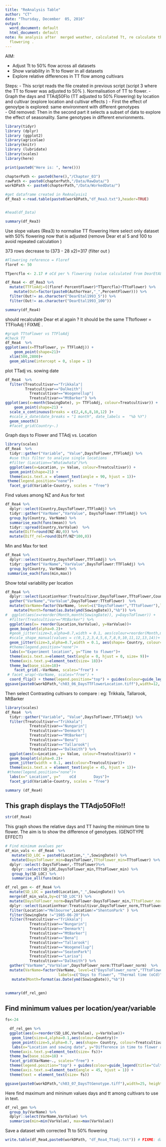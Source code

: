 ```yaml
---
title: "ReAnalysis Table"
author: "CT"
date: "Thursday, December  05, 2016"
output:
  word_document: default
  html_document: default
note: Re analysis after  merged weather, calculated Tt, re calculate the TT for mid
  flowering .
---
```


AIM:

- Adjust Tt to 50% flow across all datasets
- Show variability in Tt to flower in all datasets
- Explore relative differences in TT flow among cultivars

Steps:
- This script reads the file created in previous script (script 3 where the TT to flower was adjusted to 50% ). Normalisation of TT to flower.
- Graph the days and TTAdj50Flo (TT adjusted to 50% Flowering) by location and cultivar (explore location and cultivar effects )
- First the effect of genoytpe is explored: same environment with different genotypes  
- Old removed: Then in the second part it selects a subset of data to explore the effect of seasonality. Same genotypes in different envrionments.

```r
library(tidyr)
library (dplyr)
library (ggplot2)
library(agricolae)
library(knitr)
library (lubridate)
library(scales)
library(here)
```

```r
print(paste0("Here is: ", here()))
```


```r
chapterPath <- paste0(here(),"/Chapter_03") 
rawPath <- paste0(chapterPath,"/Data/RawData/")
workDPath <- paste0(chapterPath,"/Data/WorkedData/")
```



```r

#get dataframe created in ReAnalysis1
df_Rea3 <-read.table(paste0(workDPath,"df_Rea3.txt"),header=TRUE)


#head(df_Data)

summary(df_Rea3)

```

Use slope values (Rea3) to normalise TT flowering 
Here select only dataset with 50% flowering now that is adjusted (remove Dear et al 5 and 100 to avoid repeated calculation )

373 rows decrease to (373 - 28 x2)=317 (filter out )

```r
#Flowering reference = Floref
floref <- 50

TTpercflo <- 2.17 # oCd per % flowering (value calculated from DearEtAL1993_Reanalysis3 script 1 oCd /0.45 % flower)

df_Rea4 <- df_Rea3 %>%
  mutate(TTFloAdj=((floref-PercentFlower)*TTpercflo)+TTtoFlower) %>%
    mutate(Out=factor(paste0(AuthorYear,"_",PercentFlower))) %>%
  filter(Out!= as.character("DearEtal1993_5")) %>%
  filter(Out!= as.character("DearEtal1993_100"))

summary(df_Rea4)
```

should recalculate Dear et al again ? It should be the same TTtoflower = TTFloAdj ! FIXME .

```r
#graph TTtoFlower vs TTFloAdj
#Check TT 
df_Rea4  %>% 
ggplot(aes(x=TTtoFlower, y= TTFloAdj)) +
    geom_point(shape=21)+
  xlim(500,2800)+
  geom_abline(intercept = 0, slope = 1)

```


plot TTadj vs. sowing date

```r
df_Rea4  %>% 
  filter(Treatcultivar=="Trikkala"|
         Treatcultivar=="Dalkeith"|
           Treatcultivar=="Woogenellup"| 
           Treatcultivar=="MtBarker") %>%
ggplot(aes(x=month(SowingDate), y= TTFloAdj, colour=Treatcultivar)) +
    geom_point(shape=21) +
  scale_x_continuous(breaks = c(2,4,6,8,10,12) )+
  #scale_x_date(date_breaks = "1 month", date_labels =  "%b %Y") 
  geom_smooth()
  #facet_grid(Country~.)
```


Graph days to Flower and TTAdj vs. Location 


```r
library(scales)
df_Rea4  %>% 
  tidyr::gather("Variable", "Value",DaysToFlower,TTFloAdj) %>%
  #use this filter to analyse single locations
  #filter (Location=="Whatawhata")%>%
  ggplot(aes(x=Location, y= Value, colour=Treatcultivar)) +
  geom_point(shape=21) +
  theme(axis.text.x = element_text(angle = 90, hjust = 1))+
 theme(legend.position="none")+
  facet_grid(Variable~Country, scales = "free")
```

Find values among NZ and Aus for text

```r
df_Rea4 %>%
  dplyr::select(Country,DaysToFlower,TTFloAdj) %>%
  tidyr::gather("VarName","VarValue", DaysToFlower:TTFloAdj) %>%
  group_by(Country, VarName) %>%
  summarise_each(funs(mean)) %>%
  tidyr::spread(Country,VarValue)  %>%
  mutate(Diff=round(NZ-AU,0)) %>%
  mutate(Diff_rel=round(Diff/NZ*100,0))
```
Min and Max for text

```r
df_Rea4 %>%
  dplyr::select(Country,DaysToFlower,TTFloAdj) %>%
  tidyr::gather("VarName","VarValue",DaysToFlower:TTFloAdj) %>%
  group_by(Country, VarName) %>%
 summarise_each(funs(min,max)) 
```

Show total variability per location

```r
df_Rea4 %>%
  dplyr::select(LocationYear:Treatcultivar,DaysToFlower,TTtoFlower,Country) %>%
  gather("VarName","VarValue",DaysToFlower:TTtoFlower)  %>%
  mutate(VarName=factor(VarName, level=c("DaysToFlower","TTtoFlower"),labels=c("Days to flower","Thermal-time to flowering (oCd)"))) %>%
    mutate(Month=format(as.Date(ymd(SowingDate)),"%b")) %>%
#  ggplot(aes(x=reorder(Month,month(SowingDate)), y=DaysToFlower)) +
  #filter(Treatcultivar=="MtBarker") %>%
  ggplot(aes(x= reorder(Location,VarValue), y=VarValue))+
  geom_boxplot(alpha=0.2)+
  #geom_jitter(size=3,alpha=0.7,width = 0.1, aes(colour=reorder(Month,month(SowingDate)),shape=reorder(Month,month(SowingDate))))+
  #scale_shape_manual(values = c(0,1,2,3,4,5,6,7,8,9,10,11,12,13,14))+
  geom_jitter(size=3,alpha=0.7,width = 0.1, aes(shape= Country, colour=reorder(Month,month(SowingDate))))+
  #theme(legend.position="none")+
  labs(x="Experiment location", y="Time to flower")+
  theme(axis.text.x=element_text(angle = 0, hjust = 0, size= 9))+
  theme(axis.text.y=element_text(size= 18))+
  theme_bw(base_size=18)+
    facet_grid(.~VarName, scales="free") +
 # facet_wrap(~VarName, scales="free") +
  coord_flip() + theme(legend.position="top") + guides(colour=guide_legend(title="Sowing month"))
ggsave(paste0(workDPath,"ch03_06_DaysTTFlowerLocation.tiff"),width=12, height=6, dpi=300)

```

Then select Contrasting cultivars to compare : eg: Trikkala, Tallarook, MtBarker

```r

library(scales)
df_Rea4  %>% 
  tidyr::gather("Variable", "Value",DaysToFlower,TTFloAdj) %>%
  filter(Treatcultivar=="Trikkala"| 
           Treatcultivar=="Nungarin"|
           Treatcultivar=="Denmark"|
           Treatcultivar=="MtBarker"|
           Treatcultivar=="Bena"|
           Treatcultivar=="Tallarook"|
           Treatcultivar=="Dalkeith") %>%
  ggplot(aes(x=Location, y= Value, colour=Treatcultivar)) +
  geom_boxplot(alpha=0.2)+
  geom_jitter(width = 0.1, aes(colour=Treatcultivar))+
  theme(axis.text.x = element_text(angle = 45, hjust = 1))+
 #theme(legend.position="none")+
  labs(x=" Location", y="    oCd        Days")+
  facet_grid(Variable~Country, scales = "free")

summary (df_Rea4)

```

## This graph displays the TTAdjo50Flo!! 

```r
str(df_Rea4)
```

This graph shows the relative days and TT having the minimum time to flower. The aim is to show the difference of genotypes. (GENOTYPE EFFECT)

```r


# Find minimum avalues per 
df_min_vals <- df_Rea4  %>%
   mutate(SD_LOC = paste0(Location,"_",SowingDate)) %>%
   mutate(DaysToFlower_min=DaysToFlower,TTtoFlower_min=TTtoFlower) %>%
  dplyr::select(-DaysToFlower,-TTtoFlower)%>%
   dplyr::select(SD_LOC,DaysToFlower_min,TTtoFlower_min) %>%
   group_by(SD_LOC) %>%
   summarise_all(funs(min))

df_rel_gen <- df_Rea4 %>%
  mutate(SD_LOC = paste0(Location,"_",SowingDate)) %>%
  merge(df_min_vals,by=c("SD_LOC")) %>%
  mutate(DaysToFlower_norm=DaysToFlower-DaysToFlower_min,TTtoFlower_norm=TTtoFlower-TTtoFlower_min) %>%
  dplyr::select(LocationYear:Treatcultivar,DaysToFlower_norm,TTtoFlower_norm,Country, SD_LOC) %>%
  filter(Location!="Melbourne",Location!="ShentonPark" ) %>%
  filter(SowingDate !="1985-06-20")%>%
  filter(Treatcultivar=="Trikkala"| 
           Treatcultivar=="Nungarin"|
           Treatcultivar=="Denmark"|
           Treatcultivar=="MtBarker"|
           Treatcultivar=="Bena"|
           Treatcultivar=="Tallarook"|
           Treatcultivar=="Woogenellup"|
           Treatcultivar=="SeatonPark"|
           Treatcultivar=="Larisa"|
           Treatcultivar=="Dalkeith") %>%
  gather("VarName","VarValue",DaysToFlower_norm:TTtoFlower_norm)  %>%
  mutate(VarName=factor(VarName, level=c("DaysToFlower_norm","TTtoFlower_norm"),
                        labels=c("Days to flower", "Thermal time (oCd)"))) %>%
   mutate(Month=format(as.Date(ymd(SowingDate)),"%b"))

  
summary(df_rel_gen)

```

## Find minimum values per location/year/variable




```r

fs<-24

  df_rel_gen %>%
  ggplot(aes(x=reorder(SD_LOC,VarValue), y=VarValue))+
   geom_line(size=4,alpha=0.1,aes(colour=Country))+  
   geom_point(size=5,alpha=0.7, aes(shape= Country, colour=Treatcultivar))+
   labs(x="Location and sowing date", y="Difference in time to flower among cultivars")+
  theme(axis.text.y=element_text(size= fs))+
  theme_bw(base_size=18) +
  facet_grid(VarName~., scales="free") +
  theme(legend.position="top") + guides(colour=guide_legend(title="Cultivar ")) +
  theme(axis.text.x=element_text(angle = 45, hjust = 1)) +
  theme(text = element_text(size= fs))

ggsave(paste0(workDPath,"ch03_07_DaysTtGenotype.tiff"),width=25, height=12, dpi=300)
```

Here find maximum and mininum values days and tt among cultivars to use in text.

```r
df_rel_gen %>%
  group_by(VarName) %>%
  dplyr::select(VarName,VarValue) %>%
  summarise(min=min(VarValue), max=max(VarValue))
```

Save a dataset with corrected Tt to 50% flowering

```r
write.table(df_Rea4,paste0(workDPath, "df_Rea4_Ttadj.txt")) # FIXME: data need to be saved with clear/EXPLANATORY NAME .... NOT only a NUMBER!!!!!!!
```

